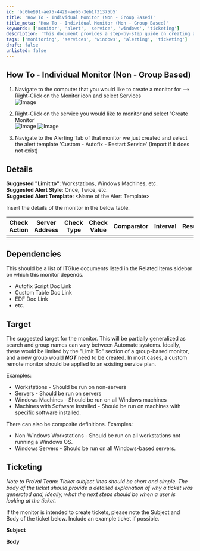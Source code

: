 ```yaml
---
id: 'bc0be991-ae75-4429-aeb5-3eb1f31375b5'
title: 'How To - Individual Monitor (Non - Group Based)'
title_meta: 'How To - Individual Monitor (Non - Group Based)'
keywords: ['monitor', 'alert', 'service', 'windows', 'ticketing']
description: 'This document provides a step-by-step guide on creating an individual monitor for services in ConnectWise Automate. It covers the setup process, suggested configurations, dependencies, target recommendations, and ticketing guidelines.'
tags: ['monitoring', 'services', 'windows', 'alerting', 'ticketing']
draft: false
unlisted: false
---
```

## How To - Individual Monitor (Non - Group Based)

1. Navigate to the computer that you would like to create a monitor for --> Right-Click on the Monitor icon and select Services  
   ![Image](../../../static/img/How-To---Create-a-Service-Monitor/image_1.png)
   
2. Right-Click on the service you would like to monitor and select 'Create Monitor'  
   ![Image](../../../static/img/How-To---Create-a-Service-Monitor/image_2.png) ![Image](../../../static/img/How-To---Create-a-Service-Monitor/image_3.png)
   
3. Navigate to the Alerting Tab of that monitor we just created and select the alert template 'Custom - Autofix - Restart Service' (Import if it does not exist)

## Details

**Suggested "Limit to"**: Workstations, Windows Machines, etc.  
**Suggested Alert Style**: Once, Twice, etc.  
**Suggested Alert Template**: \<Name of the Alert Template\>  

Insert the details of the monitor in the below table.

| Check Action | Server Address | Check Type | Check Value | Comparator | Interval | Result |
|--------------|----------------|-------------|-------------|------------|----------|--------|
|              |                |             |             |            |          |        |

## Dependencies

This should be a list of ITGlue documents listed in the Related Items sidebar on which this monitor depends.

- Autofix Script Doc Link
- Custom Table Doc Link
- EDF Doc Link
- etc.

## Target

The suggested target for the monitor. This will be partially generalized as search and group names can vary between Automate systems. Ideally, these would be limited by the "Limit To" section of a group-based monitor, and a new group would **_NOT_** need to be created. In most cases, a custom remote monitor should be applied to an existing service plan.

Examples:  
- Workstations - Should be run on non-servers  
- Servers - Should be run on servers  
- Windows Machines - Should be run on all Windows machines  
- Machines with Software Installed - Should be run on machines with specific software installed.  

There can also be composite definitions. Examples:  
- Non-Windows Workstations - Should be run on all workstations not running a Windows OS.  
- Windows Servers - Should be run on all Windows-based servers.

## Ticketing

*Note to ProVal Team: Ticket subject lines should be short and simple. The body of the ticket should provide a detailed explanation of why a ticket was generated and, ideally, what the next steps should be when a user is looking at the ticket.*

If the monitor is intended to create tickets, please note the Subject and Body of the ticket below. Include an example ticket if possible.

**Subject**  

**Body**  












